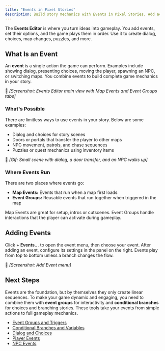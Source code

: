 ```yaml
---
title: "Events in Pixel Stories"
description: Build story mechanics with Events in Pixel Stories. Add actions, set triggers, branch choices, and control maps and NPCs with a simple, sequential editor.
---
```


The **Events Editor** is where you turn ideas into gameplay. You add events, set their options, and the game plays them in order. Use it to create dialog, choices, map changes, puzzles, and more.

## What Is an Event

An **event** is a single action the game can perform. Examples include showing dialog, presenting choices, moving the player, spawning an NPC, or switching maps. You combine events to build complete game mechanics in your story.

📸 _\[Screenshot: Events Editor main view with Map Events and Event Groups tabs]_

### What's Possible

There are limitless ways to use events in your story. Below are some examples:

- Dialog and choices for story scenes
- Doors or portals that transfer the player to other maps
- NPC movement, patrols, and chase sequences
- Puzzles or quest mechanics using inventory items

📸 _\[Gif: Small scene with dialog, a door transfer, and an NPC walks up]_

### Where Events Run

There are two places where events go:

- **Map Events:** Events that run when a map first loads
- **Event Groups:** Reusable events that run together when triggered in the map

Map Events are great for setup, intros or cutscenes. Event Groups handle interactions that the player can activate during gameplay.

## Adding Events

Click **+ Events…** to open the event menu, then choose your event. After adding an event, configure its settings in the panel on the right. Events play from top to bottom unless a branch changes the flow.

📸 _\[Screenshot: Add Event menu]_

## Next Steps

Events are the foundation, but by themselves they only create linear sequences. To make your game dynamic and engaging, you need to combine them with **event groups** for interactivity and **conditional branches** for choices and branching stories. These tools take your events from simple actions to full gameplay mechanics.

- [Event Groups and Triggers](./event-groups.md)
- [Conditional Branches and Variables](./conditional-branches.md)
- [Dialog and Choices](./dialog-choices.md)
- [Player Events](./player-events.md)
- [NPC Events](./npc-events.md)
